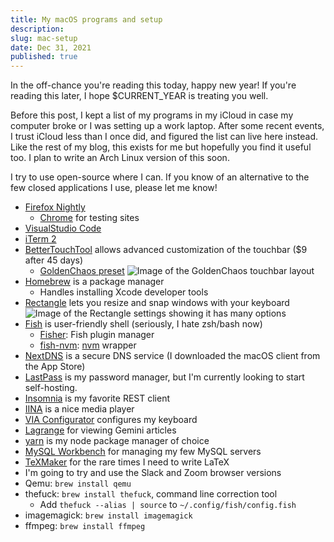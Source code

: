 ```yaml
---
title: My macOS programs and setup
description:
slug: mac-setup
date: Dec 31, 2021
published: true
---
```


In the off-chance you're reading this today, happy new year! If you're reading this later, I hope $CURRENT_YEAR is treating you well. 

Before this post, I kept a list of my programs in my iCloud in case my computer broke or I was setting up a work laptop. After some recent events, I trust iCloud less than I once did, and figured the list can live here instead. Like the rest of my blog, this exists for me but hopefully you find it useful too. I plan to write an Arch Linux version of this soon. 

I try to use open-source where I can. If you know of an alternative to the few closed applications I use, please let me know!

- [Firefox Nightly](https://www.mozilla.org/en-US/firefox/channel/desktop/)
    - [Chrome](https://www.google.com/chrome/) for testing sites
- [VisualStudio Code](https://code.visualstudio.com/)
- [iTerm 2](https://iterm2.com/) 
- [BetterTouchTool](https://folivora.ai/) allows advanced customization of the touchbar  ($9 after 45 days)
    - [GoldenChaos preset](https://community.folivora.ai/t/goldenchaos-btt-the-complete-touch-bar-ui-replacement/1281)
    ![Image of the GoldenChaos touchbar layout](/blog/macos/touchbar.jpg)
- [Homebrew](https://brew.sh/) is a package manager
    - Handles installing Xcode developer tools
- [Rectangle](https://rectangleapp.com/) lets you resize and snap windows with your keyboard
    ![Image of the Rectangle settings showing it has many options](/blog/macos/rectangle.jpg)
- [Fish](https://fishshell.com/) is user-friendly shell (seriously, I hate zsh/bash now)
    - [Fisher](https://github.com/jorgebucaran/fisher): Fish plugin manager
    - [fish-nvm](https://github.com/jorgebucaran/fish-nvm): [nvm](https://github.com/nvm-sh/nvm) wrapper
- [NextDNS](https://nextdns.io/) is a secure DNS service (I downloaded the macOS client from the App Store)
- [LastPass](https://www.lastpass.com/) is my password manager, but I'm currently looking to start self-hosting.
- [Insomnia](https://insomnia.rest/) is my favorite REST client
- [IINA](https://iina.io/) is a nice media player 
- [VIA Configurator](https://caniusevia.com/) configures my keyboard
- [Lagrange](https://github.com/skyjake/lagrange) for viewing Gemini articles
- [yarn](https://classic.yarnpkg.com/lang/en/docs/install/#mac-stable) is my node package manager of choice
- [MySQL Workbench](https://www.mysql.com/products/workbench/) for managing my few MySQL servers
- [TeXMaker](https://www.xm1math.net/texmaker/) for the rare times I need to write LaTeX
- I'm going to try and use the Slack and Zoom browser versions
- Qemu: `brew install qemu`
- thefuck: `brew install thefuck`, command line correction tool
    - Add `thefuck --alias | source` to `~/.config/fish/config.fish`
- imagemagick: `brew install imagemagick`
- ffmpeg: `brew install ffmpeg`
